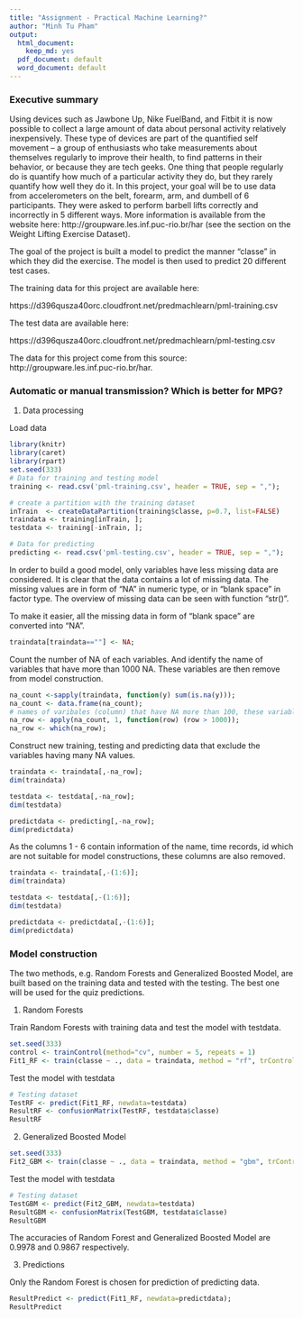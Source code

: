 ```yaml
---
title: "Assignment - Practical Machine Learning?"
author: "Minh Tu Pham"
output:
  html_document:
    keep_md: yes
  pdf_document: default
  word_document: default
---
```

### Executive summary

Using devices such as Jawbone Up, Nike FuelBand, and Fitbit it is now possible to collect a large amount of data about personal activity relatively inexpensively. These type of devices are part of the quantified self movement – a group of enthusiasts who take measurements about themselves regularly to improve their health, to find patterns in their behavior, or because they are tech geeks. One thing that people regularly do is quantify how much of a particular activity they do, but they rarely quantify how well they do it. In this project, your goal will be to use data from accelerometers on the belt, forearm, arm, and dumbell of 6 participants. They were asked to perform barbell lifts correctly and incorrectly in 5 different ways. More information is available from the website here: http://groupware.les.inf.puc-rio.br/har (see the section on the Weight Lifting Exercise Dataset).

The goal of the project is built a model to predict the manner "classe" in which they did the exercise. The model is then used to predict 20 different test cases.

The training data for this project are available here:

https://d396qusza40orc.cloudfront.net/predmachlearn/pml-training.csv

The test data are available here:

https://d396qusza40orc.cloudfront.net/predmachlearn/pml-testing.csv

The data for this project come from this source: http://groupware.les.inf.puc-rio.br/har. 

### Automatic or manual transmission? Which is better for MPG? 

1. Data processing 

Load data

```r
library(knitr)
library(caret)
library(rpart)
set.seed(333)
# Data for training and testing model
training <- read.csv('pml-training.csv', header = TRUE, sep = ",");

# create a partition with the training dataset 
inTrain  <- createDataPartition(training$classe, p=0.7, list=FALSE)
traindata <- training[inTrain, ];
testdata <- training[-inTrain, ];

# Data for predicting
predicting <- read.csv('pml-testing.csv', header = TRUE, sep = ",");
```

In order to build a good model, only variables have less missing data are considered. It is clear that the data contains a lot of missing data. The missing values are in form of "NA" in numeric type, or in "blank space" in factor type. The overview of missing data can be seen with function "str()".


To make it easier, all the missing data in form of "blank space" are converted into "NA".

```r
traindata[traindata==""] <- NA;
```

Count the number of NA of each variables. And identify the name of variables that have more than 1000 NA. These variables are then remove from model construction.

```r
na_count <-sapply(traindata, function(y) sum(is.na(y)));
na_count <- data.frame(na_count);
# names of varibales (column) that have NA more than 100, these variables should be removed from model construction
na_row <- apply(na_count, 1, function(row) (row > 1000)); 
na_row <- which(na_row);
```

Construct new training, testing and predicting data that exclude the variables having many NA values.

```r
traindata <- traindata[,-na_row];
dim(traindata)

testdata <- testdata[,-na_row];
dim(testdata)

predictdata <- predicting[,-na_row];
dim(predictdata)
```

As the columns 1 - 6 contain information of the name, time records, id which are not suitable for model constructions, these columns are also removed.

```r
traindata <- traindata[,-(1:6)];
dim(traindata)

testdata <- testdata[,-(1:6)];
dim(testdata)

predictdata <- predictdata[,-(1:6)];
dim(predictdata)
```

### Model construction

The two methods, e.g. Random Forests and Generalized Boosted Model, are built based on the training data and tested with the testing.  The best one will be used for the quiz predictions.

1. Random Forests

Train Random Forests with training data and test the model with testdata.

```r
set.seed(333)
control <- trainControl(method="cv", number = 5, repeats = 1)
Fit1_RF <- train(classe ~ ., data = traindata, method = "rf", trControl=control);
```

Test the model with testdata

```r
# Testing dataset
TestRF <- predict(Fit1_RF, newdata=testdata)
ResultRF <- confusionMatrix(TestRF, testdata$classe)
ResultRF
```

2. Generalized Boosted Model

```r
set.seed(333)
Fit2_GBM <- train(classe ~ ., data = traindata, method = "gbm", trControl=control);
````

Test the model with testdata

```r
# Testing dataset
TestGBM <- predict(Fit2_GBM, newdata=testdata)
ResultGBM <- confusionMatrix(TestGBM, testdata$classe)
ResultGBM
```

The accuracies of Random Forest and Generalized Boosted Model are 0.9978 and 0.9867 respectively.

3. Predictions

Only the Random Forest is chosen for prediction of predicting data.

```r
ResultPredict <- predict(Fit1_RF, newdata=predictdata);
ResultPredict
```

